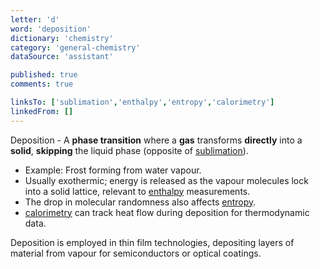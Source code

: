 ```yaml
---
letter: 'd'
word: 'deposition'
dictionary: 'chemistry'
category: 'general-chemistry'
dataSource: 'assistant'

published: true
comments: true

linksTo: ['sublimation','enthalpy','entropy','calorimetry']
linkedFrom: []
---
```


<a id="deposition">Deposition</a> - A **phase transition** where a **gas** transforms **directly** into a **solid**, **skipping** the liquid phase (opposite of [sublimation](#sublimation)).

- Example: Frost forming from water vapour.
- Usually exothermic; energy is released as the vapour molecules lock into a solid lattice, relevant to [enthalpy](#enthalpy) measurements.
- The drop in molecular randomness also affects [entropy](#entropy).
- [calorimetry](#calorimetry) can track heat flow during deposition for thermodynamic data.

<Alert type='note'>
Deposition is employed in thin film technologies, depositing layers of material from vapour for semiconductors or optical coatings.
</Alert>
